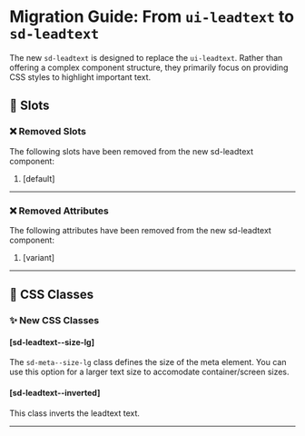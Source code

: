 # Migration Guide: From `ui-leadtext` to `sd-leadtext`

The new `sd-leadtext` is designed to replace the `ui-leadtext`. Rather than offering a complex component structure, they primarily focus on providing CSS styles to highlight important text.

## 💾 Slots

### ❌ Removed Slots

The following slots have been removed from the new sd-leadtext component:

1. [default]

<hr />

### ❌ Removed Attributes

The following attributes have been removed from the new sd-leadtext component:

1. [variant]

<hr />

## 🎨 CSS Classes

### ✨ New CSS Classes

#### [sd-leadtext--size-lg]

The `sd-meta--size-lg` class defines the size of the meta element. You can use this option for a larger text size to accomodate container/screen sizes.

#### [sd-leadtext--inverted]

This class inverts the leadtext text.

<hr />

